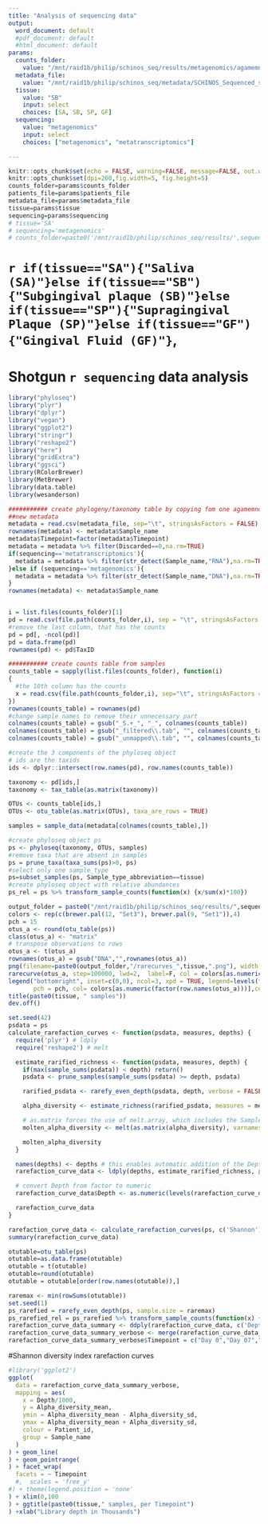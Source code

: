 ```yaml
---
title: "Analysis of sequencing data"
output:
  word_document: default
  #pdf_document: default
  #html_document: default
params:
  counts_folder: 
    value: "/mnt/raid1b/philip/schinos_seq/results/metagenomics/agamemnon_output/final/all"
  metadata_file:
    value: "/mnt/raid1b/philip/schinos_seq/metadata/SCHINOS_Sequenced_samples_metadata.tsv"
  tissue:
    value: "SB"
    input: select
    choices: [SA, SB, SP, GF]
  sequencing:
    value: "metagenomics"
    input: select
    choices: ["metagenomics", "metatranscriptomics"]

---
```



```r
knitr::opts_chunk$set(echo = FALSE, warning=FALSE, message=FALSE, out.width="100%", out.height="100%")
knitr::opts_chunk$set(dpi=260,fig.width=5, fig.height=5)
counts_folder=params$counts_folder
patients_file=params$patients_file
metadata_file=params$metadata_file
tissue=params$tissue
sequencing=params$sequencing
# tissue='SA'
# sequencing='metagenomics'
# counts_folder=paste0('/mnt/raid1b/philip/schinos_seq/results/',sequencing,'/agamemnon_output/final/all')

```

# `r if(tissue=="SA"){"Saliva (SA)"}else if(tissue=="SB"){"Subgingival plaque (SB)"}else if(tissue=="SP"){"Supragingival Plaque (SP)"}else if(tissue=="GF"){"Gingival Fluid (GF)"}`, 

# Shotgun `r sequencing` data analysis

```r
library("phyloseq")
library("plyr")
library("dplyr")
library("vegan")
library("ggplot2")
library("stringr")
library("reshape2")
library("here")
library("gridExtra")
library("ggsci")
library(RColorBrewer)
library(MetBrewer)
library(data.table)
library(wesanderson)
```
```r
########### create phylogeny/taxonomy table by copying fom one agamemnon table
##new metadata
metadata = read.csv(metadata_file, sep="\t", stringsAsFactors = FALSE)
rownames(metadata) <- metadata$Sample_name
metadata$Timepoint=factor(metadata$Timepoint)
metadata = metadata %>% filter(Discarded==0,na.rm=TRUE)
if(sequencing=='metatranscriptomics'){
  metadata = metadata %>% filter(str_detect(Sample_name,"RNA"),na.rm=TRUE)
}else if (sequencing=='metagenomics'){
  metadata = metadata %>% filter(str_detect(Sample_name,"DNA"),na.rm=TRUE)
}
rownames(metadata) <- metadata$Sample_name


i = list.files(counts_folder)[1]
pd = read.csv(file.path(counts_folder,i), sep = "\t", stringsAsFactors = FALSE)
#remove the last column, that has the counts
pd = pd[, -ncol(pd)]
pd = data.frame(pd)
rownames(pd) <- pd$TaxID

########### create counts table from samples
counts_table = sapply(list.files(counts_folder), function(i)
{
  #the 10th column has the counts
  x = read.csv(file.path(counts_folder,i), sep="\t", stringsAsFactors = FALSE)[, 10]
})
rownames(counts_table) = rownames(pd)
#change sample names to remove their unnecessary part
colnames(counts_table) = gsub("_S.+_", "_", colnames(counts_table))
colnames(counts_table) = gsub("_filtered\\.tab", "", colnames(counts_table))
colnames(counts_table) = gsub("_unmapped\\.tab", "", colnames(counts_table))

```

```r
#create the 3 components of the phyloseq object 
# ids are the taxids
ids <- dplyr::intersect(row.names(pd), row.names(counts_table))

taxonomy <- pd[ids,]
taxonomy <- tax_table(as.matrix(taxonomy))

OTUs <- counts_table[ids,]
OTUs <- otu_table(as.matrix(OTUs), taxa_are_rows = TRUE)

samples = sample_data(metadata[colnames(counts_table),])

#create phyloseq object ps
ps <- phyloseq(taxonomy, OTUs, samples)
#remove taxa that are absent in samples 
ps = prune_taxa(taxa_sums(ps)>0, ps)
#select only one sample_type
ps=subset_samples(ps, Sample_type_abbreviation==tissue)
#create phyloseq object with relative abundances
ps_rel = ps %>% transform_sample_counts(function(x) {x/sum(x)*100}) 

```


```r
output_folder = paste0("/mnt/raid1b/philip/schinos_seq/results/",sequencing,"/rarefaction_curves")
colors <- rep(c(brewer.pal(12, "Set3"), brewer.pal(9, "Set1")),4)
pch = 15
otus_a <- round(otu_table(ps))
class(otus_a) <- "matrix"
# transpose observations to rows
otus_a <- t(otus_a)
rownames(otus_a) = gsub("DNA","",rownames(otus_a))
png(filename=paste0(output_folder,"/rarecurves_",tissue,".png"), width = 680, height = 580, units = "px")
rarecurve(otus_a, step=100000, lwd=2,  label=F, col = colors[as.numeric(factor(row.names(otus_a)))])
legend("bottomright", inset=c(0,0), ncol=3, xpd = TRUE, legend=levels(factor(rownames(otus_a))),
       pch = pch, col= colors[as.numeric(factor(row.names(otus_a)))],cex=0.9)
title(paste0(tissue, " samples"))
dev.off()

```

```r
set.seed(42)
psdata = ps
calculate_rarefaction_curves <- function(psdata, measures, depths) {
  require('plyr') # ldply
  require('reshape2') # melt

  estimate_rarified_richness <- function(psdata, measures, depth) {
    if(max(sample_sums(psdata)) < depth) return()
    psdata <- prune_samples(sample_sums(psdata) >= depth, psdata)

    rarified_psdata <- rarefy_even_depth(psdata, depth, verbose = FALSE)

    alpha_diversity <- estimate_richness(rarified_psdata, measures = measures)

    # as.matrix forces the use of melt.array, which includes the Sample names (rownames)
    molten_alpha_diversity <- melt(as.matrix(alpha_diversity), varnames = c('Sample', 'Measure'), value.name = 'Alpha_diversity')

    molten_alpha_diversity
  }

  names(depths) <- depths # this enables automatic addition of the Depth to the output by ldply
  rarefaction_curve_data <- ldply(depths, estimate_rarified_richness, psdata = psdata, measures = measures, .id = 'Depth', .progress = ifelse(interactive(), 'text', 'none'))

  # convert Depth from factor to numeric
  rarefaction_curve_data$Depth <- as.numeric(levels(rarefaction_curve_data$Depth))[rarefaction_curve_data$Depth]

  rarefaction_curve_data
}

rarefaction_curve_data <- calculate_rarefaction_curves(ps, c('Shannon'), rep(c(10, 100, 500, 1000, 10000, 50000, 100000, 1:3 * 200000), each = 5))
summary(rarefaction_curve_data)
```
```r
otutable=otu_table(ps) 
otutable=as.data.frame(otutable)
otutable = t(otutable)
otutable=round(otutable)
otutable = otutable[order(row.names(otutable)),]

raremax <- min(rowSums(otutable))
set.seed(1)
ps_rarefied = rarefy_even_depth(ps, sample.size = raremax)
ps_rarefied_rel = ps_rarefied %>% transform_sample_counts(function(x) {x/sum(x)*100}) 
rarefaction_curve_data_summary <- ddply(rarefaction_curve_data, c('Depth', 'Sample', 'Measure'), summarise, Alpha_diversity_mean = mean(Alpha_diversity), Alpha_diversity_sd = sd(Alpha_diversity))
rarefaction_curve_data_summary_verbose <- merge(rarefaction_curve_data_summary, data.frame(sample_data(psdata)), by.x = 'Sample', by.y = 'row.names')
rarefaction_curve_data_summary_verbose$Timepoint = c("Day 0","Day 07","Day 21")[as.numeric(rarefaction_curve_data_summary_verbose$Timepoint)]
```
#Shannon diversity index rarefaction curves
```r
#library('ggplot2')
ggplot(
  data = rarefaction_curve_data_summary_verbose,
  mapping = aes(
    x = Depth/1000,
    y = Alpha_diversity_mean,
    ymin = Alpha_diversity_mean - Alpha_diversity_sd,
    ymax = Alpha_diversity_mean + Alpha_diversity_sd,
    colour = Patient_id,
    group = Sample_name
  )
) + geom_line(
) + geom_pointrange(
) + facet_wrap(
  facets = ~ Timepoint
  #,  scales = 'free_y'
#) + theme(legend.position = 'none'
) + xlim(0,100
) + ggtitle(paste0(tissue," samples, per Timepoint")
) +xlab("Library depth in Thousands")


```
